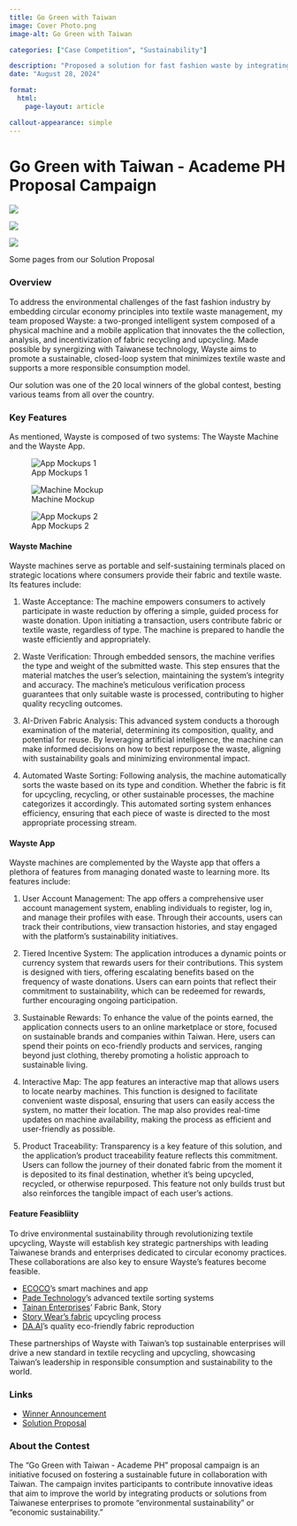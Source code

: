 ```yaml
---
title: Go Green with Taiwan
image: Cover Photo.png
image-alt: Go Green with Taiwan

categories: ["Case Competition", "Sustainability"]

description: "Proposed a solution for fast fashion waste by integrating smart vending machines with a mobile application."
date: "August 28, 2024"

format: 
  html:
    page-layout: article

callout-appearance: simple
---
```


# Go Green with Taiwan - Academe PH Proposal Campaign

::: {layout-ncol=3 layout-valign="top"}
![](1.png)

![](5.png)

![](6.png)
:::

Some pages from our Solution Proposal

### Overview
To address the environmental challenges of the fast fashion industry by embedding circular economy principles into textile waste management, my team proposed Wayste: a two-pronged intelligent system composed of a physical machine and a mobile application that innovates the the collection, analysis, and incentivization of fabric recycling and upcycling. Made possible by synergizing with Taiwanese technology, Wayste aims to promote a sustainable, closed-loop system that minimizes textile waste and supports a more responsible consumption model.

Our solution was one of the 20 local winners of the global contest, besting various teams from all over the country.

### Key Features
As mentioned, Wayste is composed of two systems: The Wayste Machine and the Wayste App.

::: {layout-ncol=3 layout-valign="bottom"}
![App Mockups 1](13.png)

![Machine Mockup](11.png)

![App Mockups 2](15.png)
:::

#### Wayste Machine

Wayste machines serve as portable and self-sustaining terminals placed on strategic locations where consumers provide their fabric and textile waste. Its features include:

1. Waste Acceptance: The machine empowers consumers to actively participate in waste reduction by offering a simple, guided process for waste donation. Upon initiating a transaction, users contribute fabric or textile waste, regardless of type. The machine is prepared to handle the waste efficiently and appropriately.

2. Waste Verification: Through embedded sensors, the machine verifies the type and weight of the submitted waste. This step ensures that the material matches the user's selection, maintaining the system’s integrity and accuracy. The machine’s meticulous verification process guarantees that only suitable waste is processed, contributing to higher quality recycling outcomes.

3. AI-Driven Fabric Analysis: This advanced system conducts a thorough examination of the material, determining its composition, quality, and potential for reuse. By leveraging artificial intelligence, the machine can make informed decisions on how to best repurpose the waste, aligning with sustainability goals and minimizing environmental impact.

4. Automated Waste Sorting: Following analysis, the machine automatically sorts the waste based on its type and condition. Whether the fabric is fit for upcycling, recycling, or other sustainable processes, the machine categorizes it accordingly. This automated sorting system enhances efficiency, ensuring that each piece of waste is directed to the most appropriate processing stream.

#### Wayste App

Wayste machines are complemented by the Wayste app that offers a plethora of features from managing donated waste to learning more. Its features include:

1. User Account Management: The app offers a comprehensive user account management system, enabling individuals to register, log in, and manage their profiles with ease. Through their accounts, users can track their contributions, view transaction histories, and stay engaged with the platform’s sustainability initiatives.

2. Tiered Incentive System: The application introduces a dynamic points or currency system that rewards users for their contributions. This system is designed with tiers, offering escalating benefits based on the frequency of waste donations. Users can earn points that reflect their commitment to sustainability, which can be redeemed for rewards, further encouraging ongoing participation.

3. Sustainable Rewards: To enhance the value of the points earned, the application connects users to an online marketplace or store, focused on sustainable brands and companies within Taiwan. Here, users can spend their points on eco-friendly products and services, ranging beyond just clothing, thereby promoting a holistic approach to sustainable living.

4. Interactive Map: The app features an interactive map that allows users to locate nearby machines. This function is designed to facilitate convenient waste disposal, ensuring that users can easily access the system, no matter their location. The map also provides real-time updates on machine availability, making the process as efficient and user-friendly as possible.

5. Product Traceability: Transparency is a key feature of this solution, and the application’s product traceability feature reflects this commitment. Users can follow the journey of their donated fabric from the moment it is deposited to its final destination, whether it’s being upcycled, recycled, or otherwise repurposed. This feature not only builds trust but also reinforces the tangible impact of each user’s actions.

#### Feature Feasibliity

To drive environmental sustainability through revolutionizing textile upcycling, Wayste will establish key strategic partnerships with leading Taiwanese brands and enterprises dedicated to circular economy practices. These collaborations are also key to ensure Wayste's features become feasible.

- [ECOCO](https://www.ecocogroup.com/about-ecoco/)'s smart machines and app
- [Pade Technology](https://circular-taiwan.org/en/case/pade-technology/)'s advanced textile sorting systems
- [Tainan Enterprises](https://circular-taiwan.org/en/case/tainanenterprises/)' Fabric Bank, Story
- [Story Wear's fabric](https://circular-taiwan.org/en/case/theecochicfashion/) upcycling process
- [DA.AI](https://circular-taiwan.org/en/case/daaitechnology/)'s quality eco-friendly fabric reproduction

These partnerships of Wayste with Taiwan’s top sustainable enterprises will drive a new standard in textile recycling and upcycling, showcasing Taiwan’s leadership in responsible consumption and sustainability to the world.

### Links

- [Winner Announcement](https://www.facebook.com/share/p/15PCGtcLMm/)
- [Solution Proposal](Solution%20Proposal.pdf){target="_blank"}

### About the Contest

The "Go Green with Taiwan - Academe PH" proposal campaign is an initiative focused on fostering a sustainable future in collaboration with Taiwan. The campaign invites participants to contribute innovative ideas that aim to improve the world by integrating products or solutions from Taiwanese enterprises to promote "environmental sustainability" or "economic sustainability."